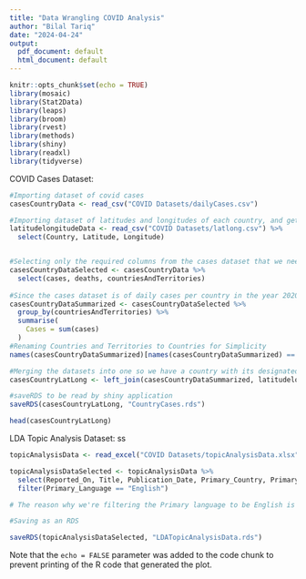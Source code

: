 ```yaml
---
title: "Data Wrangling COVID Analysis"
author: "Bilal Tariq"
date: "2024-04-24"
output:
  pdf_document: default
  html_document: default
---
```


```r
knitr::opts_chunk$set(echo = TRUE)
library(mosaic)
library(Stat2Data)
library(leaps)
library(broom)
library(rvest)
library(methods)
library(shiny)
library(readxl)
library(tidyverse)

```



COVID Cases Dataset:

```r

#Importing dataset of covid cases
casesCountryData <- read_csv("COVID Datasets/dailyCases.csv")

#Importing dataset of latitudes and longitudes of each country, and getting rid of country codes
latitudelongitudeData <- read_csv("COVID Datasets/latlong.csv") %>%
  select(Country, Latitude, Longitude)


#Selecting only the required columns from the cases dataset that we need for our leaflet map
casesCountryDataSelected <- casesCountryData %>%
  select(cases, deaths, countriesAndTerritories)
  
#Since the cases dataset is of daily cases per country in the year 2020, we are going to have to summarise the data and group by country
casesCountryDataSummarized <- casesCountryDataSelected %>%
  group_by(countriesAndTerritories) %>%
  summarise(
    Cases = sum(cases)
  )
#Renaming Countries and Territories to Countries for Simplicity
names(casesCountryDataSummarized)[names(casesCountryDataSummarized) == "countriesAndTerritories"] <- "Countries"

#Merging the datasets into one so we have a country with its designated latitude and longitude alongside their cases
casesCountryLatLong <- left_join(casesCountryDataSummarized, latitudelongitudeData, by = c("Countries" = "Country"))

#saveRDS to be read by shiny application
saveRDS(casesCountryLatLong, "CountryCases.rds")

head(casesCountryLatLong)


```
LDA Topic Analysis Dataset:
ss
```r

topicAnalysisData <- read_excel("COVID Datasets/topicAnalysisData.xlsx")

topicAnalysisDataSelected <- topicAnalysisData %>%
  select(Reported_On, Title, Publication_Date, Primary_Country, Primary_Language) %>%
  filter(Primary_Language == "English")

# The reason why we're filtering the Primary language to be English is because there were entries which weren't in English, which would not make it suitable for LDA topic analysis.

#Saving as an RDS

saveRDS(topicAnalysisDataSelected, "LDATopicAnalysisData.rds")

```

Note that the `echo = FALSE` parameter was added to the code chunk to prevent printing of the R code that generated the plot.
